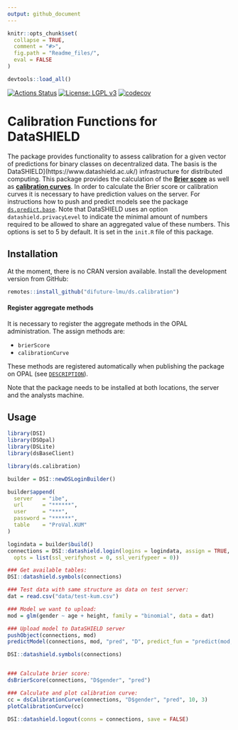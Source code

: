 ```yaml
---
output: github_document
---
```


<!-- README.md is generated from README.Rmd. Please edit that file -->

```r
knitr::opts_chunk$set(
  collapse = TRUE,
  comment = "#>",
  fig.path = "Readme_files/",
  eval = FALSE
)

devtools::load_all()
```

[![Actions Status](https://github.com/difuture-lmu/ds.calibration/workflows/R-CMD-check/badge.svg)](https://github.com/difuture-lmu/ds.calibration/actions) [![License: LGPL v3](https://img.shields.io/badge/License-LGPL%20v3-blue.svg)](https://www.gnu.org/licenses/lgpl-3.0) [![codecov](https://codecov.io/gh/difuture-lmu/ds.calibration/branch/master/graph/badge.svg?token=B27XZ68E20)](https://codecov.io/gh/difuture-lmu/ds.calibration)

# Calibration Functions for DataSHIELD

The package provides functionality to assess calibration for a given vector of predictions for binary classes on decentralized data. The basis is the DataSHIELD](https://www.datashield.ac.uk/) infrastructure for distributed computing. This package provides the calculation of the [__Brier score__](https://en.wikipedia.org/wiki/Brier_score) as well as [__calibration curves__](https://medium.com/analytics-vidhya/calibration-in-machine-learning-e7972ac93555). In order to calculate the Brier score or calibration curves it is necessary to have prediction values on the server. For instructions how to push and predict models see the package [`ds.predict.base`](https://github.com/difuture-lmu/ds.predict.base). Note that DataSHIELD uses an option `datashield.privacyLevel` to indicate the minimal amount of numbers required to be allowed to share an aggregated value of these numbers. This options is set to 5 by default. It is set in the `init.R` file of this package.


## Installation

At the moment, there is no CRAN version available. Install the development version from GitHub:

```r
remotes::install_github("difuture-lmu/ds.calibration")
```

#### Register aggregate methods

It is necessary to register the aggregate methods in the OPAL administration. The assign methods are:

- `brierScore`
- `calibrationCurve`

These methods are registered automatically when publishing the package on OPAL (see [`DESCRIPTION`](https://github.com/difuture/ds.predict.base/blob/master/DESCRIPTION)).

Note that the package needs to be installed at both locations, the server and the analysts machine.

## Usage

```r
library(DSI)
library(DSOpal)
library(DSLite)
library(dsBaseClient)

library(ds.calibration)

builder = DSI::newDSLoginBuilder()

builder$append(
  server   = "ibe",
  url      = "******",
  user     = "***",
  password = "******",
  table    = "ProVal.KUM"
)

logindata = builder$build()
connections = DSI::datashield.login(logins = logindata, assign = TRUE, symbol = "D",
  opts = list(ssl_verifyhost = 0, ssl_verifypeer = 0))

### Get available tables:
DSI::datashield.symbols(connections)

### Test data with same structure as data on test server:
dat = read.csv("data/test-kum.csv")

### Model we want to upload:
mod = glm(gender ~ age + height, family = "binomial", data = dat)

### Upload model to DataSHIELD server
pushObject(connections, mod)
predictModel(connections, mod, "pred", "D", predict_fun = "predict(mod, newdata = D, type = 'response')")

DSI::datashield.symbols(connections)


### Calculate brier score:
dsBrierScore(connections, "D$gender", "pred")

### Calculate and plot calibration curve:
cc = dsCalibrationCurve(connections, "D$gender", "pred", 10, 3)
plotCalibrationCurve(cc)

DSI::datashield.logout(conns = connections, save = FALSE)
```
